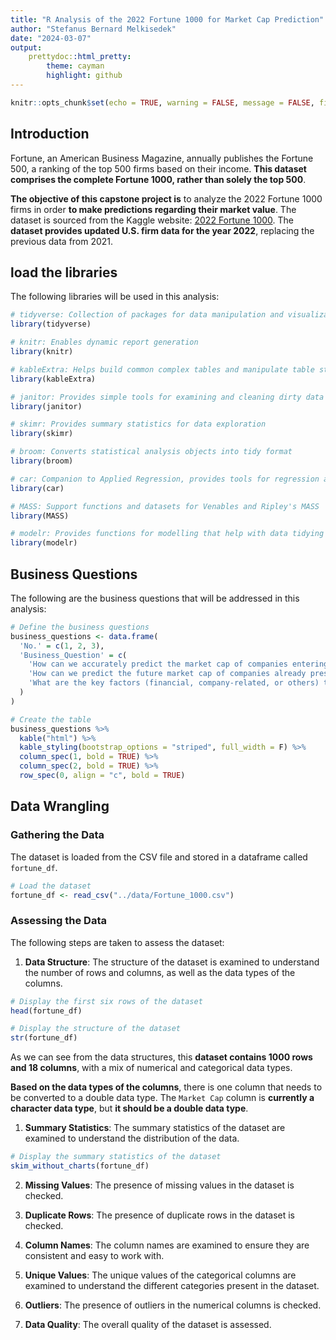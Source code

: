 ```yaml
---
title: "R Analysis of the 2022 Fortune 1000 for Market Cap Prediction"
author: "Stefanus Bernard Melkisedek"
date: "2024-03-07"
output: 
    prettydoc::html_pretty:
        theme: cayman
        highlight: github
---
```


```r
knitr::opts_chunk$set(echo = TRUE, warning = FALSE, message = FALSE, fig.path = "../figures/")
```


## Introduction
Fortune, an American Business Magazine, annually publishes the Fortune 500, a ranking of the top 500 firms based on their income. **This dataset comprises the complete Fortune 1000, rather than solely the top 500**.


**The objective of this capstone project is** to analyze the 2022 Fortune 1000 firms in order **to make predictions regarding their market value**. The dataset is sourced from the Kaggle website: [2022 Fortune 1000](https://www.kaggle.com/datasets/winston56/fortune-500-data-2021/data). The **dataset provides updated U.S. firm data for the year 2022**, replacing the previous data from 2021.


## load the libraries
The following libraries will be used in this analysis:

```r
# tidyverse: Collection of packages for data manipulation and visualization
library(tidyverse)

# knitr: Enables dynamic report generation
library(knitr)

# kableExtra: Helps build common complex tables and manipulate table styles
library(kableExtra)

# janitor: Provides simple tools for examining and cleaning dirty data
library(janitor)

# skimr: Provides summary statistics for data exploration
library(skimr)

# broom: Converts statistical analysis objects into tidy format
library(broom)

# car: Companion to Applied Regression, provides tools for regression analysis
library(car)

# MASS: Support functions and datasets for Venables and Ripley's MASS
library(MASS)

# modelr: Provides functions for modelling that help with data tidying
library(modelr)
```

## Business Questions
The following are the business questions that will be addressed in this analysis:

```r
# Define the business questions
business_questions <- data.frame(
  'No.' = c(1, 2, 3),
  'Business_Question' = c(
    'How can we accurately predict the market cap of companies entering the Fortune 1000 list for the first time (Newcomer="yes") based on the available data from the previous year (2022)?',
    'How can we predict the future market cap of companies already present on the 2022 Fortune 1000 list (Newcomer="no") by analyzing the changes in their financial metrics like revenue, profit, and number of employees, along with other factors like rank change, CEO demographics, and sector?',
    'What are the key factors (financial, company-related, or others) that have the most significant influence on the market cap of companies within different sectors present in the Fortune 1000 list?'
  )
)

# Create the table
business_questions %>%
  kable("html") %>%
  kable_styling(bootstrap_options = "striped", full_width = F) %>%
  column_spec(1, bold = TRUE) %>%
  column_spec(2, bold = TRUE) %>%
  row_spec(0, align = "c", bold = TRUE)
```

## Data Wrangling

### Gathering the Data
The dataset is loaded from the CSV file and stored in a dataframe called `fortune_df`.

```r
# Load the dataset
fortune_df <- read_csv("../data/Fortune_1000.csv")
```

### Assessing the Data
The following steps are taken to assess the dataset:

1. **Data Structure**: The structure of the dataset is examined to understand the number of rows and columns, as well as the data types of the columns.

```r
# Display the first six rows of the dataset
head(fortune_df)
```

```r
# Display the structure of the dataset
str(fortune_df)
```

As we can see from the data structures, this **dataset contains 1000 rows and 18 columns**, with a mix of numerical and categorical data types. 

**Based on the data types of the columns**, there is one column that needs to be converted to a double data type. The `Market Cap` column is **currently a character data type**, but **it should be a double data type**.

1. **Summary Statistics**: The summary statistics of the dataset are examined to understand the distribution of the data.

```r
# Display the summary statistics of the dataset
skim_without_charts(fortune_df)
```

2. **Missing Values**: The presence of missing values in the dataset is checked.

3. **Duplicate Rows**: The presence of duplicate rows in the dataset is checked.

4. **Column Names**: The column names are examined to ensure they are consistent and easy to work with.

5. **Unique Values**: The unique values of the categorical columns are examined to understand the different categories present in the dataset.

6. **Outliers**: The presence of outliers in the numerical columns is checked.

7. **Data Quality**: The overall quality of the dataset is assessed.





